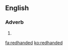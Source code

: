 ==English==

===Adverb===
{{en-adv|-}}

# {{alternative spelling of|red-handed}}

[[fa:redhanded]]
[[ko:redhanded]]